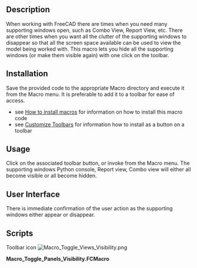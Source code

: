 <languages/>

{{Macro
|Name=Macro Toggle Panels Visibility
|Icon=Macro_Toggle_Views_Visibility.png
|Description=This macro toggles the visibility of various supporting views in FreeCAD, allowing the main window to be viewed with all available screen space.
|Author=Piffpoof
|Version=1.0
|Date=2015-01-17
|FCVersion=All
|Download=[https://wiki.freecad.org/images/d/d0/Macro_Toggle_Views_Visibility.png ToolBar Icon]
|SeeAlso=[https://forum.freecadweb.org/viewtopic.php?f=22&t=30450&hilit=Toggle_Panels Toggle Panels]
}}

==Description==

When working with FreeCAD there are times when you need many supporting windows open, such as Combo View, Report View, etc. There are other times when you want all the clutter of the supporting windows to disappear so that all the screen space available can be used to view the model being worked with. This macro lets you hide all the supporting windows (or make them visible again) with one click on the toolbar.

==Installation==

Save the provided code to the appropriate Macro directory and execute it from the Macro menu. It is preferable to add it to a toolbar for ease of access.
* see [[How_to_install_macros|How to install macros]] for information on how to install this macro code
* see [[Customize_Toolbars|Customize Toolbars]] for information how to install as a button on a toolbar

==Usage==

Click on the associated toolbar button, or invoke from the Macro menu. The supporting windows Python console, Report view, Combo view will either all become visible or all become hidden.

==User Interface==

There is immediate confirmation of the user action as the supporting windows either appear or disappear.

==Scripts==

Toolbar icon [[Image:Macro_Toggle_Views_Visibility.png]]

'''Macro_Toggle_Panels_Visibility.FCMacro'''

{{MacroCode|code=
# -*- coding: utf-8 -*-
# macro to toggle visibility of Report view, Python console, Combo view
from PySide import QtCore, QtGui
mainWindow = FreeCADGui.getMainWindow()
dockWidgets = mainWindow.findChildren(QtGui.QDockWidget)
for dw in dockWidgets:
    if dw.objectName() == "Python console":
        pcWidget = dw
    if dw.objectName() == "Combo View":
        cvWidget = dw
    if dw.objectName() == "Report view":
        rvWidget = dw
     
if pcWidget.isVisible():
    pcWidget.hide()
    cvWidget.hide()
    rvWidget.hide()
else:
    pcWidget.show()
    cvWidget.show()
    rvWidget.show()

}}

{{clear}}